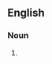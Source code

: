 {{also|Milliners|milliner's}}

==English==

===Noun===
{{head|en|noun form}}

# {{plural of|milliner|lang=en}}